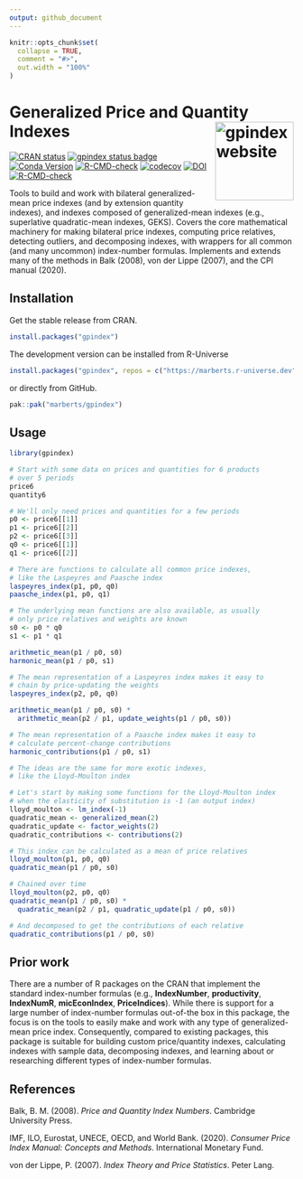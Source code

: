 ```yaml
---
output: github_document
---
```


<!-- README.md is generated from README.Rmd. Please edit that file. -->

```r
knitr::opts_chunk$set(
  collapse = TRUE,
  comment = "#>",
  out.width = "100%"
)
```

# Generalized Price and Quantity Indexes <a href="https://marberts.github.io/gpindex/"><img src="man/figures/logo.png" align="right" height="139" alt="gpindex website" /></a>

<!-- badges: start -->
[![CRAN status](https://www.r-pkg.org/badges/version/gpindex)](https://cran.r-project.org/package=gpindex)
[![gpindex status badge](https://marberts.r-universe.dev/badges/gpindex)](https://marberts.r-universe.dev/gpindex)
[![Conda Version](https://img.shields.io/conda/vn/conda-forge/r-gpindex.svg)](https://anaconda.org/conda-forge/r-gpindex)
[![R-CMD-check](https://github.com/marberts/gpindex/workflows/R-CMD-check/badge.svg)](https://github.com/marberts/gpindex/actions)
[![codecov](https://codecov.io/gh/marberts/gpindex/graph/badge.svg?token=TL7V9QO0BH)](https://app.codecov.io/gh/marberts/gpindex)
[![DOI](https://zenodo.org/badge/261861375.svg)](https://zenodo.org/doi/10.5281/zenodo.10097742)
[![R-CMD-check](https://github.com/marberts/gpindex/actions/workflows/R-CMD-check.yaml/badge.svg)](https://github.com/marberts/gpindex/actions/workflows/R-CMD-check.yaml)
<!-- badges: end -->

Tools to build and work with bilateral generalized-mean price indexes (and by extension quantity indexes), and indexes composed of generalized-mean indexes (e.g., superlative quadratic-mean indexes, GEKS). Covers the core mathematical machinery for making bilateral price indexes, computing price relatives, detecting outliers, and decomposing indexes, with wrappers for all common (and many uncommon) index-number formulas. Implements and extends many of the methods in Balk (2008), von der Lippe (2007), and the CPI manual (2020).

## Installation

Get the stable release from CRAN.

```r
install.packages("gpindex")
```

The development version can be installed from R-Universe

```r
install.packages("gpindex", repos = c("https://marberts.r-universe.dev", "https://cloud.r-project.org"))
```

or directly from GitHub.

```r
pak::pak("marberts/gpindex")
```

## Usage

```r
library(gpindex)

# Start with some data on prices and quantities for 6 products
# over 5 periods
price6
quantity6

# We'll only need prices and quantities for a few periods
p0 <- price6[[1]]
p1 <- price6[[2]]
p2 <- price6[[3]]
q0 <- price6[[1]]
q1 <- price6[[2]]

# There are functions to calculate all common price indexes,
# like the Laspeyres and Paasche index
laspeyres_index(p1, p0, q0)
paasche_index(p1, p0, q1)

# The underlying mean functions are also available, as usually
# only price relatives and weights are known
s0 <- p0 * q0
s1 <- p1 * q1

arithmetic_mean(p1 / p0, s0)
harmonic_mean(p1 / p0, s1)

# The mean representation of a Laspeyres index makes it easy to
# chain by price-updating the weights
laspeyres_index(p2, p0, q0)

arithmetic_mean(p1 / p0, s0) *
  arithmetic_mean(p2 / p1, update_weights(p1 / p0, s0))

# The mean representation of a Paasche index makes it easy to
# calculate percent-change contributions
harmonic_contributions(p1 / p0, s1)

# The ideas are the same for more exotic indexes,
# like the Lloyd-Moulton index

# Let's start by making some functions for the Lloyd-Moulton index
# when the elasticity of substitution is -1 (an output index)
lloyd_moulton <- lm_index(-1)
quadratic_mean <- generalized_mean(2)
quadratic_update <- factor_weights(2)
quadratic_contributions <- contributions(2)

# This index can be calculated as a mean of price relatives
lloyd_moulton(p1, p0, q0)
quadratic_mean(p1 / p0, s0)

# Chained over time
lloyd_moulton(p2, p0, q0)
quadratic_mean(p1 / p0, s0) *
  quadratic_mean(p2 / p1, quadratic_update(p1 / p0, s0))

# And decomposed to get the contributions of each relative
quadratic_contributions(p1 / p0, s0)
```

## Prior work

There are a number of R packages on the CRAN that implement the standard index-number formulas (e.g., **IndexNumber**, **productivity**, **IndexNumR**, **micEconIndex**, **PriceIndices**). While there is support for a large number of index-number formulas out-of-the box in this package, the focus is on the tools to easily make and work with any type of generalized-mean price index. Consequently, compared to existing packages, this package is suitable for building custom price/quantity indexes, calculating indexes with sample data, decomposing indexes, and learning about or researching different types of index-number formulas.

## References

Balk, B. M. (2008). *Price and Quantity Index Numbers*. Cambridge University Press.

IMF, ILO, Eurostat, UNECE, OECD, and World Bank. (2020). *Consumer Price Index Manual: Concepts and Methods*. International Monetary Fund.

von der Lippe, P. (2007). *Index Theory and Price Statistics*. Peter Lang.
